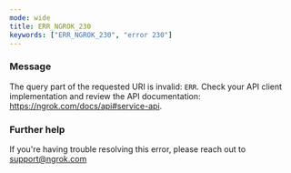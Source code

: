 ```yaml
---
mode: wide
title: ERR_NGROK_230
keywords: ["ERR_NGROK_230", "error 230"]
---
```


### Message

The query part of the requested URI is invalid: `ERR`. Check your API client implementation and review the API documentation: https://ngrok.com/docs/api#service-api.

### Further help

If you're having trouble resolving this error, please reach out to [support@ngrok.com](mailto:support@ngrok.com?subject=Help%20with%20ERR_NGROK_230)
